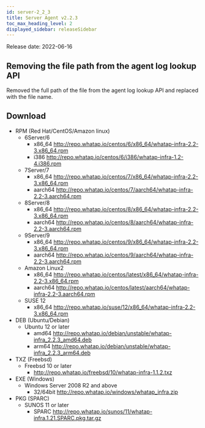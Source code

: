 ```yaml
---
id: server-2_2_3
title: Server Agent v2.2.3
toc_max_heading_level: 2
displayed_sidebar: releaseSidebar
---
```


Release date: 2022-06-16

## Removing the file path from the agent log lookup API

Removed the full path of the file from the agent log lookup API and replaced with the file name.

## Download

- RPM (Red Hat/CentOS/Amazon linux)
  - 6Server/6 
    - x86_64 http://repo.whatap.io/centos/6/x86_64/whatap-infra-2.2-3.x86_64.rpm 
    - i386 http://repo.whatap.io/centos/6/i386/whatap-infra-1.2-4.i386.rpm
  - 7Server/7 
    - x86_64 http://repo.whatap.io/centos/7/x86_64/whatap-infra-2.2-3.x86_64.rpm 
    - aarch64 http://repo.whatap.io/centos/7/aarch64/whatap-infra-2.2-3.aarch64.rpm
  - 8Server/8 
    - x86_64 http://repo.whatap.io/centos/8/x86_64/whatap-infra-2.2-3.x86_64.rpm 
    - aarch64 http://repo.whatap.io/centos/8/aarch64/whatap-infra-2.2-3.aarch64.rpm
  - 9Server/9 
    - x86_64 http://repo.whatap.io/centos/9/x86_64/whatap-infra-2.2-3.x86_64.rpm 
    - aarch64 http://repo.whatap.io/centos/9/aarch64/whatap-infra-2.2-3.aarch64.rpm
  - Amazon Linux2
    - x86_64 http://repo.whatap.io/centos/latest/x86_64/whatap-infra-2.2-3.x86_64.rpm 
    - aarch64 http://repo.whatap.io/centos/latest/aarch64/whatap-infra-2.2-3.aarch64.rpm
  - SUSE 12
    - x86_64 http://repo.whatap.io/suse/12/x86_64/whatap-infra-2.2-3.x86_64.rpm
- DEB (Ubuntu/Debian)
  - Ubuntu 12 or later
    - amd64 http://repo.whatap.io/debian/unstable/whatap-infra_2.2.3_amd64.deb
    - arm64 http://repo.whatap.io/debian/unstable/whatap-infra_2.2.3_arm64.deb
- TXZ (Freebsd)
  - Freebsd 10 or later
    - http://repo.whatap.io/freebsd/10/whatap-infra-1.1.2.txz
- EXE (Windows)
  - Windows Server 2008 R2 and above
    - 32/64bit http://repo.whatap.io/windows/whatap_infra.zip
- PKG (SPARC)
  - SUNOS 11 or later
    - SPARC http://repo.whatap.io/sunos/11/whatap-infra.1.21.SPARC.pkg.tar.gz
